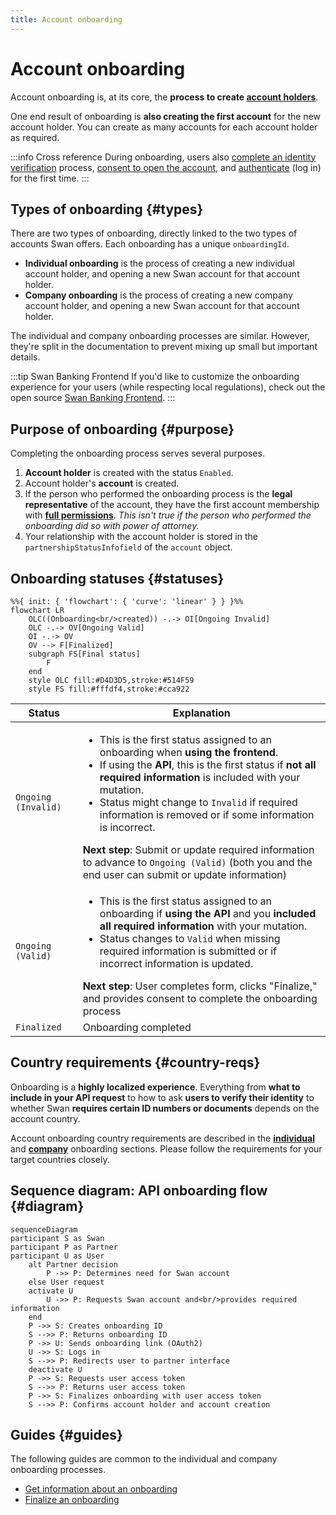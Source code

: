 ```yaml
---
title: Account onboarding
---
```


# Account onboarding

Account onboarding is, at its core, the **process to create [account holders](./account-holders/index.mdx)**.

One end result of onboarding is **also creating the first account** for the new account holder.
You can create as many accounts for each account holder as required.

:::info Cross reference
During onboarding, users also [complete an identity verification](./account-holders/index.mdx#verification-process) process, [consent to open the account](../consent/index.mdx), and [authenticate](https://docs.swan.io/guide/create-a-new-account#first-authentication-and-callback) (log in) for the first time.
:::

## Types of onboarding {#types}

There are two types of onboarding, directly linked to the two types of accounts Swan offers.
Each onboarding has a unique `onboardingId`.

* **Individual onboarding** is the process of creating a new individual account holder, and opening a new Swan account for that account holder.
* **Company onboarding** is the process of creating a new company account holder, and opening a new Swan account for that account holder.

The individual and company onboarding processes are similar.
However, they're split in the documentation to prevent mixing up small but important details.

:::tip Swan Banking Frontend
If you'd like to customize the onboarding experience for your users (while respecting local regulations), check out the open source [Swan Banking Frontend](https://swan-io.github.io/swan-partner-frontend/specs/onboarding/).
:::

## Purpose of onboarding {#purpose}

Completing the onboarding process serves several purposes.

1. **Account holder** is created with the status `Enabled`.
1. Account holder's **account** is created.
1. If the person who performed the onboarding process is the **legal representative** of the account, they have the first account membership with **[full permissions](https://docs.swan.io/concept/account-membership#rights-management)**. *This isn't true if the person who performed the onboarding did so with power of attorney.*
1. Your relationship with the account holder is stored in the `partnershipStatusInfofield` of the `account` object.

## Onboarding statuses {#statuses}

```mermaid
%%{ init: { 'flowchart': { 'curve': 'linear' } } }%%
flowchart LR
    OLC((Onboarding<br/>created)) -.-> OI[Ongoing Invalid]
    OLC -.-> OV[Ongoing Valid]
    OI -.-> OV
    OV --> F[Finalized]
    subgraph FS[Final status]
        F
    end
    style OLC fill:#D4D3D5,stroke:#514F59
    style FS fill:#fffdf4,stroke:#cca922
```

| Status | Explanation |
|---|---|
| `Ongoing (Invalid)` | <ul><li>This is the first status assigned to an onboarding when **using the frontend**.</li><li>If using the **API**, this is the first status if **not all required information** is included with your mutation.</li><li>Status might change to `Invalid` if required information is removed or if some information is incorrect.</li></ul>**Next step**: Submit or update required information to advance to `Ongoing (Valid)` (both you and the end user can submit or update information) |
| `Ongoing (Valid)` | <ul><li>This is the first status assigned to an onboarding if **using the API** and you **included all required information** with your mutation.</li><li>Status changes to `Valid` when missing required information is submitted or if incorrect information is updated.</li></ul>**Next step**: User completes form, clicks "Finalize," and provides consent to complete the onboarding process |
| `Finalized` | Onboarding completed |

## Country requirements {#country-reqs}

Onboarding is a **highly localized experience**.
Everything from **what to include in your API request** to how to ask **users to verify their identity** to whether Swan **requires certain ID numbers or documents** depends on the account country.

Account onboarding country requirements are described in the [**individual**](individual/index.mdx#country-reqs) and [**company**](company/index.mdx#country-reqs) onboarding sections.
Please follow the requirements for your target countries closely.

## Sequence diagram: API onboarding flow {#diagram}

```mermaid
sequenceDiagram
participant S as Swan
participant P as Partner
participant U as User
    alt Partner decision
        P ->> P: Determines need for Swan account
    else User request
    activate U
        U ->> P: Requests Swan account and<br/>provides required information
    end
    P ->> S: Creates onboarding ID
    S -->> P: Returns onboarding ID
    P ->> U: Sends onboarding link (OAuth2)
    U ->> S: Logs in
    S -->> P: Redirects user to partner interface
    deactivate U
    P ->> S: Requests user access token
    S -->> P: Returns user access token
    P ->> S: Finalizes onboarding with user access token
    S -->> P: Confirms account holder and account creation
```

## Guides {#guides}

The following guides are common to the individual and company onboarding processes.

* [Get information about an onboarding](overview/guide-get-info.mdx)
* [Finalize an onboarding](overview/guide-finalize.mdx)